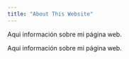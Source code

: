 ```yaml
---
title: "About This Website"
---
```


Aqui información sobre mi página web.

Aqui información sobre mi página web.